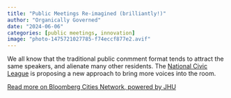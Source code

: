 ```yaml
---
title: "Public Meetings Re-imagined (brilliantly!)"
author: "Organically Governed"
date: "2024-06-06"
categories: [public meetings, innovation]
image: "photo-1475721027785-f74eccf877e2.avif"
---
```


We all know that the traditional public conmment format tends to attract the same speakers, and alienate many other residents. The [National Civic League](https://www.nationalcivicleague.org/) is proposing a new approach to bring more voices into the room. 


[Read more on Bloomberg Cities Network, powered by JHU](https://bloombergcities.jhu.edu/news/pilot-project-shaking-things-public-meetings)
